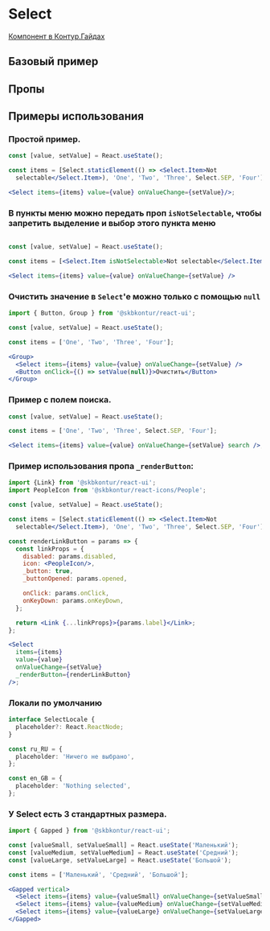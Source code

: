 
<Meta of={SelectStories} />

# Select

[Компонент в Контур.Гайдах](https)

## Базовый пример
<Primary />

## Пропы
<Controls />

## Примеры использования

### Простой пример.

```jsx harmony
const [value, setValue] = React.useState();

const items = [Select.staticElement(() => <Select.Item>Not
  selectable</Select.Item>), 'One', 'Two', 'Three', Select.SEP, 'Four'];

<Select items={items} value={value} onValueChange={setValue}/>;
```


### В пункты меню можно передать проп `isNotSelectable`, чтобы запретить выделение и выбор этого пункта меню

```jsx harmony

const [value, setValue] = React.useState();

const items = [<Select.Item isNotSelectable>Not selectable</Select.Item>, 'One', 'Two', 'Three', Select.SEP, 'Four'];

<Select items={items} value={value} onValueChange={setValue} />
```

### Очистить значение в `Select`'е можно только с помощью `null`
```jsx harmony
import { Button, Group } from '@skbkontur/react-ui';

const [value, setValue] = React.useState();

const items = ['One', 'Two', 'Three', 'Four'];

<Group>
  <Select items={items} value={value} onValueChange={setValue} />
  <Button onClick={() => setValue(null)}>Очистить</Button>
</Group>
```

### Пример с полем поиска.

```jsx harmony
const [value, setValue] = React.useState();

const items = ['One', 'Two', 'Three', Select.SEP, 'Four'];

<Select items={items} value={value} onValueChange={setValue} search />;
```

### Пример использования пропа `_renderButton`:

```jsx harmony
import {Link} from '@skbkontur/react-ui';
import PeopleIcon from '@skbkontur/react-icons/People';

const [value, setValue] = React.useState();

const items = [Select.staticElement(() => <Select.Item>Not
  selectable</Select.Item>), 'One', 'Two', 'Three', Select.SEP, 'Four'];

const renderLinkButton = params => {
  const linkProps = {
    disabled: params.disabled,
    icon: <PeopleIcon/>,
    _button: true,
    _buttonOpened: params.opened,

    onClick: params.onClick,
    onKeyDown: params.onKeyDown,
  };

  return <Link {...linkProps}>{params.label}</Link>;
};

<Select
  items={items}
  value={value}
  onValueChange={setValue}
  _renderButton={renderLinkButton}
/>;
```

### Локали по умолчанию

```typescript static
interface SelectLocale {
  placeholder?: React.ReactNode;
}

const ru_RU = {
  placeholder: 'Ничего не выбрано',
};

const en_GB = {
  placeholder: 'Nothing selected',
};
```

### У Select есть 3 стандартных размера.
```jsx harmony
import { Gapped } from '@skbkontur/react-ui';

const [valueSmall, setValueSmall] = React.useState('Маленький');
const [valueMedium, setValueMedium] = React.useState('Средний');
const [valueLarge, setValueLarge] = React.useState('Большой');

const items = ['Маленький', 'Средний', 'Большой'];

<Gapped vertical>
  <Select items={items} value={valueSmall} onValueChange={setValueSmall} size={'small'} />
  <Select items={items} value={valueMedium} onValueChange={setValueMedium} size={'medium'} />
  <Select items={items} value={valueLarge} onValueChange={setValueLarge} size={'large'} />
</Gapped>
```

